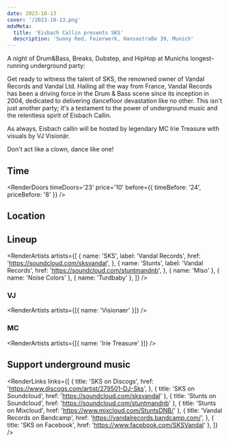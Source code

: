 ```yaml
---
date: 2023-10-13
cover: '/2023-10-13.png'
mdxMeta:
  title: 'Eisbach Callin presents SKS'
  description: 'Sunny Red, Feierwerk, Hansastraße 39, Munich'
---
```


A night of Drum&Bass, Breaks, Dubstep, and HipHop at Munichs longest-running underground party:

Get ready to witness the talent of SKS, the renowned owner of Vandal Records and Vandal Ltd. Hailing all the way from France, Vandal Records has been a driving force in the Drum & Bass scene since its inception in 2004, dedicated to delivering dancefloor devastation like no other. This isn't just another party; it's a testament to the power of underground music and the relentless spirit of Eisbach Callin.

As always, Eisbach callin will be hosted by legendary MC Irie Treasure with visuals by VJ Visionär.

Don't act like a clown, dance like one!

## Time

<RenderDoors
  timeDoors='23'
  price='10'
  before={{ timeBefore: '24', priceBefore: '8' }}
/>

## Location

<RenderLocation
  venueName='Sunny Red'
  address='Feierwerk Hansastr. 39'
  city='Munich'
  mapUrl='https://goo.gl/maps/mA8iv2XEHf7XfRLv7'
/>

## Lineup

<RenderArtists
  artists={[
    {
      name: 'SKS',
      label: 'Vandal Records',
      href: 'https://soundcloud.com/sksvandal',
    },
        {
      name: 'Stunts',
      label: 'Vandal Records',
      href: 'https://soundcloud.com/stuntmandnb',
    },
    { name: 'Miso' },
    { name: 'Noise Colors' },
    { name: 'Turdbaby' },
  ]}
/>

### VJ

<RenderArtists artists={[{ name: 'Visionaer' }]} />

### MC

<RenderArtists artists={[{ name: 'Irie Treasure' }]} />

## Support underground music

<RenderLinks
  links={[
    {
      title: 'SKS on Discogs',
      href: 'https://www.discogs.com/artist/279501-DJ-Sks',
    },
    { title: 'SKS on Soundcloud', href: 'https://soundcloud.com/sksvandal' },
    { title: 'Stunts on Soundcloud', href: 'https://soundcloud.com/stuntmandnb' },
    { title: 'Stunts on Mixcloud', href: 'https://www.mixcloud.com/StuntsDNB/' },
    {
      title: 'Vandal Records on Bandcamp',
      href: 'https://vandalrecords.bandcamp.com/',
    },
    { title: 'SKS on Facebook', href: 'https://www.facebook.com/SKSVandal' },
  ]}
/>
